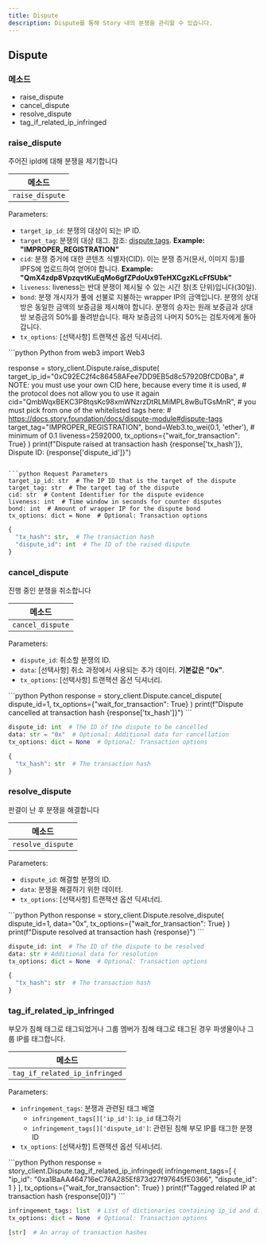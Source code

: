 ```yaml
---
title: Dispute
description: Dispute를 통해 Story 내의 분쟁을 관리할 수 있습니다.
---
```


## Dispute

### 메소드

* raise\_dispute
* cancel\_dispute
* resolve\_dispute
* tag\_if\_related\_ip\_infringed

### raise\_dispute

주어진 ipId에 대해 분쟁을 제기합니다

| 메소드             |
| --------------- |
| `raise_dispute` |

Parameters:

* `target_ip_id`: 분쟁의 대상이 되는 IP ID.
* `target_tag`: 분쟁의 대상 태그. 참조: [dispute tags](https://docs.story.foundation/docs/dispute-module#dispute-tags). **Example: "IMPROPER\_REGISTRATION"**
* `cid`: 분쟁 증거에 대한 콘텐츠 식별자(CID). 이는 분쟁 증거(문서, 이미지 등)를 IPFS에 업로드하여 얻어야 합니다. **Example: "QmX4zdp8VpzqvtKuEqMo6gfZPdoUx9TeHXCgzKLcFfSUbk"**
* `liveness`: liveness는 반대 분쟁이 제시될 수 있는 시간 창(초 단위)입니다(30일).
* `bond`: 분쟁 개시자가 풀에 선불로 지불하는 wrapper IP의 금액입니다. 분쟁의 상대방은 동일한 금액의 보증금을 제시해야 합니다. 분쟁의 승자는 원래 보증금과 상대방 보증금의 50%를 돌려받습니다. 패자 보증금의 나머지 50%는 검토자에게 돌아갑니다.
* `tx_options`: \[선택사항] 트랜잭션 옵션 딕셔너리.

<CodeGroup>
  ```python Python
  from web3 import Web3

  response = story_client.Dispute.raise_dispute(
      target_ip_id="0xC92EC2f4c86458AFee7DD9EB5d8c57920BfCD0Ba",
      # NOTE: you must use your own CID here, because every time it is used,
      # the protocol does not allow you to use it again
      cid="QmbWqxBEKC3P8tqsKc98xmWNzrzDtRLMiMPL8wBuTGsMnR",
      # you must pick from one of the whitelisted tags here:
      # https://docs.story.foundation/docs/dispute-module#dispute-tags
      target_tag="IMPROPER_REGISTRATION",
      bond=Web3.to_wei(0.1, 'ether'),  # minimum of 0.1
      liveness=2592000,
      tx_options={"wait_for_transaction": True}
  )
  print(f"Dispute raised at transaction hash {response['tx_hash']}, Dispute ID: {response['dispute_id']}")
  ```

  ```python Request Parameters
  target_ip_id: str  # The IP ID that is the target of the dispute
  target_tag: str  # The target tag of the dispute
  cid: str  # Content Identifier for the dispute evidence
  liveness: int  # Time window in seconds for counter disputes
  bond: int  # Amount of wrapper IP for the dispute bond
  tx_options: dict = None  # Optional: Transaction options
  ```

  ```python Response
  {
    "tx_hash": str,  # The transaction hash
    "dispute_id": int  # The ID of the raised dispute
  }
  ```
</CodeGroup>

### cancel\_dispute

진행 중인 분쟁을 취소합니다

| 메소드              |
| ---------------- |
| `cancel_dispute` |

Parameters:

* `dispute_id`: 취소할 분쟁의 ID.
* `data`: \[선택사항] 취소 과정에서 사용되는 추가 데이터. **기본값은 "0x"**.
* `tx_options`: \[선택사항] 트랜잭션 옵션 딕셔너리.

<CodeGroup>
  ```python Python
  response = story_client.Dispute.cancel_dispute(
      dispute_id=1,
      tx_options={"wait_for_transaction": True}
  )
  print(f"Dispute cancelled at transaction hash {response['tx_hash']}")
  ```

  ```python Request Parameters
  dispute_id: int  # The ID of the dispute to be cancelled
  data: str = "0x"  # Optional: Additional data for cancellation
  tx_options: dict = None  # Optional: Transaction options
  ```

  ```python Response
  {
    "tx_hash": str  # The transaction hash
  }
  ```
</CodeGroup>

### resolve\_dispute

판결이 난 후 분쟁을 해결합니다

| 메소드               |
| ----------------- |
| `resolve_dispute` |

Parameters:

* `dispute_id`: 해결할 분쟁의 ID.
* `data`: 분쟁을 해결하기 위한 데이터.
* `tx_options`: \[선택사항] 트랜잭션 옵션 딕셔너리.

<CodeGroup>
  ```python Python
  response = story_client.Dispute.resolve_dispute(
      dispute_id=1,
      data="0x",
      tx_options={"wait_for_transaction": True}
  )
  print(f"Dispute resolved at transaction hash {response}")
  ```

  ```python Request Parameters
  dispute_id: int  # The ID of the dispute to be resolved
  data: str # Additional data for resolution
  tx_options: dict = None  # Optional: Transaction options
  ```

  ```python Response
  {
    "tx_hash": str  # The transaction hash
  }
  ```
</CodeGroup>

### tag\_if\_related\_ip\_infringed

부모가 침해 태그로 태그되었거나 그룹 멤버가 침해 태그로 태그된 경우 파생물이나 그룹 IP를 태그합니다.

| 메소드                           |
| ----------------------------- |
| `tag_if_related_ip_infringed` |

Parameters:

* `infringement_tags`: 분쟁과 관련된 태그 배열
  * `infringement_tags[]['ip_id']`: `ip_id` 태그하기
  * `infringement_tags[]['dispute_id']`: 관련된 침해 부모 IP를 태그한 분쟁 ID
* `tx_options`: \[선택사항] 트랜잭션 옵션 딕셔너리.

<CodeGroup>
  ```python Python
  response = story_client.Dispute.tag_if_related_ip_infringed(
    infringement_tags=[
      {
        "ip_id": "0xa1BaAA464716eC76A285Ef873d27f97645fE0366",
        "dispute_id": 1
      }
    ],
    tx_options={"wait_for_transaction": True}
  )
  print(f"Tagged related IP at transaction hash {response[0]}")
  ```

  ```python Request Parameters
  infringement_tags: list  # List of dictionaries containing ip_id and dispute_id
  tx_options: dict = None  # Optional: Transaction options
  ```

  ```python Response
  [str]  # An array of transaction hashes
  ```
</CodeGroup>
